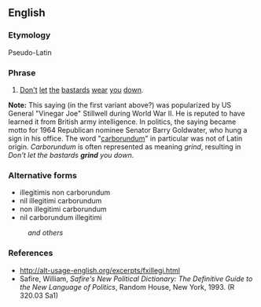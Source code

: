 ==English==

===Etymology===
Pseudo-Latin

===Phrase===
{{head|en|phrase|head=[[noli]] [[illegitimi]] [[carborundum]]}}

# [[don't|Don't]] [[let]] [[the]] [[bastard]]s [[wear]] [[you]] [[down]].

'''Note:  ''' This saying (in the first variant above?) was popularized by US General "Vinegar Joe" Stillwell during World War II.  He is reputed to have learned it from British army intelligence.  In politics, the saying became motto for 1964 Republican nominee Senator Barry Goldwater, who hung a sign in his office. The word "[[carborundum]]" in particular was not of Latin origin. ''Carborundum'' is often represented as meaning ''grind'', resulting in ''Don't let the bastards '''grind''' you down''.

===Alternative forms===
* illegitimis non carborundum
* nil illegitimi carborundum
* non illegitimi carborundum
* nil carborundum illegitimi
: ''and others''

===References===
* http://alt-usage-english.org/excerpts/fxillegi.html
* Safire, William, ''Safire's New Political Dictionary: The Definitive Guide to the New Language of Politics'', Random House, New York, 1993. (R 320.03 Sa1)